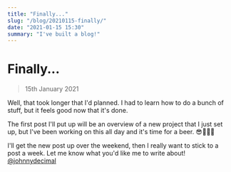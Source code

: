 ```yaml
---
title: "Finally..."
slug: "/blog/20210115-finally/"
date: "2021-01-15 15:30"
summary: "I've built a blog!"
---
```


# Finally...

> 15th January 2021

Well, that took longer that I'd planned. I had to learn how to do a bunch of stuff, but it feels good now that it's done.

The first post I'll put up will be an overview of a new project that I just set up, but I've been working on this all day and it's time for a beer. 😎🍺🇦🇺

I'll get the new post up over the weekend, then I really want to stick to a post a week. Let me know what you'd like me to write about! [@johnnydecimal](https://twitter.com/johnnydecimal)
